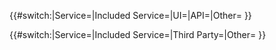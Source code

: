 <tr>
<td>{{{Connection|}}}</td>
<td>{{#switch:{{{SourceType|}}}|Service={{ServiceMap|{{{Source|}}}}}|Included Service={{IncludedServiceMap|{{{Source|}}}}}|UI={{{Source|}}}|API={{{Source|}}}|Other={{{Source|}}} }}</td>
<td>{{#switch:{{{DestinationType|}}}|Service={{ServiceMap|{{{Destination|}}}}}|Included Service={{IncludedServiceMap|{{{Destination|}}}}}|Third Party={{MapThirdPartyItem|{{{Destination}}}}}|Other={{{Destination|}}} }}</td>
<td>{{ProtocolsMap|{{{Protocol|}}}}}</td>
<td>{{{Port|}}}</td>
<td>{{TrafficTypesMap|{{{Classification|}}}}}</td>
<td>{{{Purpose|}}}</td>
</tr>
